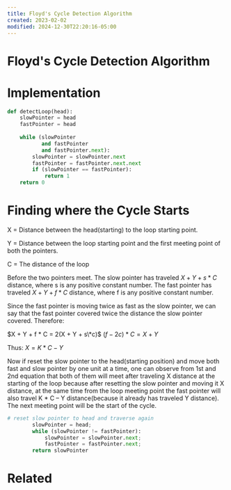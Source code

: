 ```yaml
---
title: Floyd's Cycle Detection Algorithm
created: 2023-02-02
modified: 2024-12-30T22:20:16-05:00
---
```

# Floyd's Cycle Detection Algorithm

# Implementation

```python
def detectLoop(head):
    slowPointer = head
    fastPointer = head
 
    while (slowPointer 
           and fastPointer 
           and fastPointer.next):
        slowPointer = slowPointer.next
        fastPointer = fastPointer.next.next
        if (slowPointer == fastPointer):
            return 1
    return 0
```

# Finding where the Cycle Starts

X = Distance between the head(starting) to the loop starting point.

Y = Distance between the loop starting point and the first meeting point of both the pointers.

C = The distance of the loop

Before the two pointers meet.
The slow pointer has traveled $X + Y + s * C$ distance, where s is any positive constant number.
The fast pointer has traveled $X + Y + f * C$ distance, where f is any positive constant number.

Since the fast pointer is moving twice as fast as the slow pointer, we can say that the fast pointer covered twice the distance the slow pointer covered. Therefore:

$X + Y + f * C = 2(X + Y + s\*c)$
$(f - 2c) * C = X + Y$

Thus:
$X = K * C - Y$

Now if reset the slow pointer to the head(starting position) and move both fast and slow pointer by one unit at a time, one can observe from 1st and 2nd equation that both of them will meet after traveling X distance at the starting of the loop because after resetting the slow pointer and moving it X distance, at the same time from the loop meeting point the fast pointer will also travel K * C – Y distance(because it already has traveled Y distance).
The next meeting point will be the start of the cycle.

```python
# reset slow pointer to head and traverse again
        slowPointer = head;
        while (slowPointer != fastPointer): 
            slowPointer = slowPointer.next;
            fastPointer = fastPointer.next;
		return slowPointer
```

# Related
